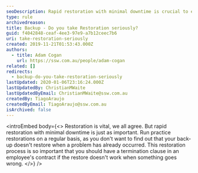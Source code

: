 ```yaml
---
seoDescription: Rapid restoration with minimal downtime is crucial to ensure business continuity.
type: rule
archivedreason:
title: Backup - Do you take Restoration seriously?
guid: f4042848-ceaf-4ee3-97e9-a7b12ceec7b6
uri: take-restoration-seriously
created: 2019-11-21T01:53:43.000Z
authors:
  - title: Adam Cogan
    url: https://ssw.com.au/people/adam-cogan
related: []
redirects:
  - backup-do-you-take-restoration-seriously
lastUpdated: 2020-01-06T23:16:24.000Z
lastUpdatedBy: ChristianMWaite
lastUpdatedByEmail: ChristianMWaite@ssw.com.au
createdBy: TiagoAraujo
createdByEmail: TiagoAraujo@ssw.com.au
isArchived: false
---
```


<introEmbed
  body={<>
Restoration is vital, we all agree. But rapid restoration with minimal downtime is just as important. Run practice restorations on a regular basis, as you don't want to find out that your back-up doesn't restore when a problem has already occurred.
This restoration process is so important that you should have a termination clause in an employee's contract if the restore doesn't work when something goes wrong.
  </>}
/>
